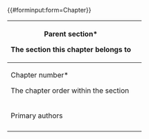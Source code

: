<noinclude>
{{#forminput:form=Chapter}}
</noinclude><includeonly>
{{{info|create title=Create a Chapter|edit title=Edit a Chapter|page name=<Chapter[Chapter title]>}}}
{{{for template|Chapter}}}
{|class="wiki-formtable"
! Parent section* <p>The section this chapter belongs to</p>
| {{{field|Chapter section|mandatory|input type=tokens|values from category=Section|max values=1|existing values only}}}
|-
! Chapter number* <p>The chapter order within the section</p>
| {{{field|Chapter number|input type=number|mandatory}}}
|-
! Primary authors
| {{{field|Chapter authors|input type=tokens|delimiter=;|list}}}
|-
|}
{{{end template}}}

{{{standard input|free text}}}

{{{standard input|save}}} {{{standard input|cancel}}}

</includeonly>
